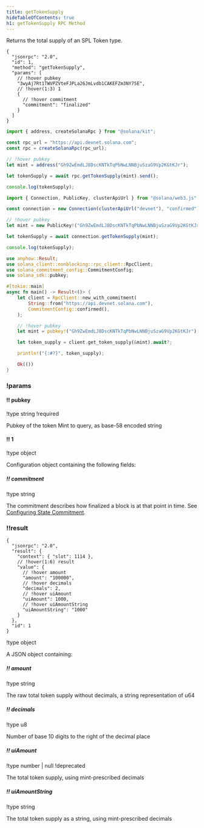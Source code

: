 ```yaml
---
title: getTokenSupply
hideTableOfContents: true
h1: getTokenSupply RPC Method
---
```


Returns the total supply of an SPL Token type.

<APIMethod>

```jsonc !!request curl
{
  "jsonrpc": "2.0",
  "id": 1,
  "method": "getTokenSupply",
  "params": [
    // !hover pubkey
    "3wyAj7Rt1TWVPZVteFJPLa26JmLvdb1CAKEFZm3NY75E",
    // !hover(1:3) 1
    {
      // !hover commitment
      "commitment": "finalized"
    }
  ]
}
```

```ts !!request title="Kit"
import { address, createSolanaRpc } from "@solana/kit";

const rpc_url = "https://api.devnet.solana.com";
const rpc = createSolanaRpc(rpc_url);

// !hover pubkey
let mint = address("Gh9ZwEmdLJ8DscKNTkTqPbNwLNNBjuSzaG9Vp2KGtKJr");

let tokenSupply = await rpc.getTokenSupply(mint).send();

console.log(tokenSupply);
```

```ts !!request title="web3.js"
import { Connection, PublicKey, clusterApiUrl } from "@solana/web3.js";

const connection = new Connection(clusterApiUrl("devnet"), "confirmed");

// !hover pubkey
let mint = new PublicKey!("Gh9ZwEmdLJ8DscKNTkTqPbNwLNNBjuSzaG9Vp2KGtKJr");

let tokenSupply = await connection.getTokenSupply(mint);

console.log(tokenSupply);
```

```rs !!request title="Rust"
use anyhow::Result;
use solana_client::nonblocking::rpc_client::RpcClient;
use solana_commitment_config::CommitmentConfig;
use solana_sdk::pubkey;

#[tokio::main]
async fn main() -> Result<()> {
    let client = RpcClient::new_with_commitment(
        String::from("https://api.devnet.solana.com"),
        CommitmentConfig::confirmed(),
    );

    // !hover pubkey
    let mint = pubkey!("Gh9ZwEmdLJ8DscKNTkTqPbNwLNNBjuSzaG9Vp2KGtKJr");

    let token_supply = client.get_token_supply(&mint).await?;

    println!("{:#?}", token_supply);

    Ok(())
}
```

### !params

#### !! pubkey

!type string
!required

Pubkey of the token Mint to query, as base-58 encoded string

#### !! 1

!type object

Configuration object containing the following fields:

##### !! commitment

!type string

The commitment describes how finalized a block is at that point in time. See
[Configuring State Commitment](/docs/rpc#configuring-state-commitment).

### !!result

```jsonc !response
{
  "jsonrpc": "2.0",
  "result": {
    "context": { "slot": 1114 },
    // !hover(1:6) result
    "value": {
      // !hover amount
      "amount": "100000",
      // !hover decimals
      "decimals": 2,
      // !hover uiAmount
      "uiAmount": 1000,
      // !hover uiAmountString
      "uiAmountString": "1000"
    }
  },
  "id": 1
}
```

!type object

A JSON object containing:

##### !! amount

!type string

The raw total token supply without decimals, a string representation of u64

##### !! decimals

!type u8

Number of base 10 digits to the right of the decimal place

##### !! uiAmount

!type number | null
!deprecated

The total token supply, using mint-prescribed decimals

##### !! uiAmountString

!type string

The total token supply as a string, using mint-prescribed decimals

</APIMethod>

